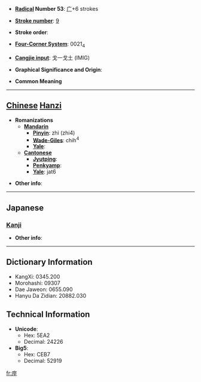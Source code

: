 * '''[[Wiktionary:Chinese radical index| Radical]] Number 53''': [[Wiktionary:Chinese radical index 广|广]]+6 strokes

* '''[[Wiktionary:Chinese total strokes index|Stroke number]]''': [[Wiktionary:Chinese total strokes index 9|9]]

* '''Stroke order''': 

* '''[[Wiktionary:Chinese four corner index|Four-Corner System]]''': 0021<sub>4</sub>

* '''[[Wiktionary:Chinese Cangjie index|Cangjie input]]''': 戈一戈土 (IMIG)

* '''Graphical Significance and Origin''': 

* '''Common Meaning'''

----

== [[Chinese]] [[Hanzi]] ==

* '''Romanizations'''
** '''[[Mandarin]]'''
*** '''[[Pinyin]]''': zhì (zhi4)
*** '''[[Wade-Giles]]''': chih<sup>4</sup>
*** '''[[Yale]]''': 
** '''[[Cantonese]]'''
*** '''[[Jyutping]]''':
*** '''[[Penkyamp]]''': 
*** '''[[Yale]]''': jat6

* '''Other info''': 

----

==Japanese==
===[[Kanji]]===
{{kanji|on readings=[[ちつ]] (chitsu), [[ちち]] (chichi), [[てい]] (tei)
|kun readings=[[さへぎりとどめる]] (sahegiritodomeru)
}}

* '''Other info''':  

----

== Dictionary Information ==

* KangXi: 0345.200
* Morohashi: 09307
* Dae Jaweon: 0655.090
* Hanyu Da Zidian: 20882.030

== Technical Information ==

* '''Unicode''':
** Hex: 5EA2
** Decimal: 24226
* '''Big5''':
** Hex: CEB7
** Decimal: 52919

[[fr:庢]]